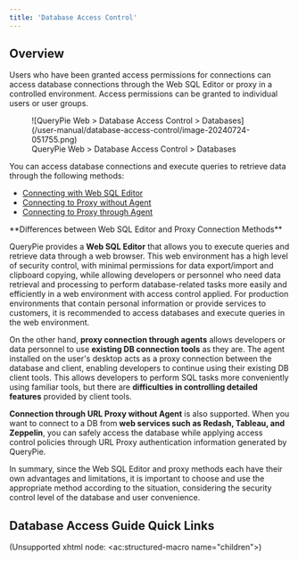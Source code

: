```yaml
---
title: 'Database Access Control'
---
```



## Overview

Users who have been granted access permissions for connections can access database connections through the Web SQL Editor or proxy in a controlled environment. Access permissions can be granted to individual users or user groups.

<figure data-layout="center" data-align="center">
![QueryPie Web &gt; Database Access Control &gt; Databases](/user-manual/database-access-control/image-20240724-051755.png)
<figcaption>
QueryPie Web &gt; Database Access Control &gt; Databases
</figcaption>
</figure>

You can access database connections and execute queries to retrieve data through the following methods:

* [Connecting with Web SQL Editor](database-access-control/connecting-with-web-sql-editor)
* [Connecting to Proxy without Agent](database-access-control/connecting-to-proxy-without-agent)
* [Connecting to Proxy through Agent](user-agent)

<Callout type="info">
**Differences between Web SQL Editor and Proxy Connection Methods**

QueryPie provides a **Web SQL Editor** that allows you to execute queries and retrieve data through a web browser. This web environment has a high level of security control, with minimal permissions for data export/import and clipboard copying, while allowing developers or personnel who need data retrieval and processing to perform database-related tasks more easily and efficiently in a web environment with access control applied. For production environments that contain personal information or provide services to customers, it is recommended to access databases and execute queries in the web environment.

On the other hand, **proxy connection through agents** allows developers or data personnel to use **existing DB connection tools** as they are. The agent installed on the user's desktop acts as a proxy connection between the database and client, enabling developers to continue using their existing DB client tools. This allows developers to perform SQL tasks more conveniently using familiar tools, but there are **difficulties in controlling detailed features** provided by client tools.

**Connection through URL Proxy without Agent** is also supported. When you want to connect to a DB from **web services such as Redash, Tableau, and Zeppelin**, you can safely access the database while applying access control policies through URL Proxy authentication information generated by QueryPie.

In summary, since the Web SQL Editor and proxy methods each have their own advantages and limitations, it is important to choose and use the appropriate method according to the situation, considering the security control level of the database and user convenience.
</Callout>

## Database Access Guide Quick Links

(Unsupported xhtml node: &lt;ac:structured-macro name="children"&gt;)